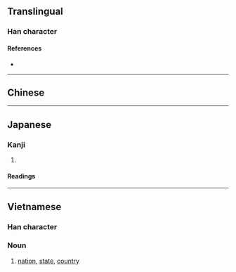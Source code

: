 {{also|𡆿}}
{{character info/new}}
==Translingual==

===Han character===
{{Han char|rn=31|rad=囗|as=05|sn=8|four=|canj=WRVP|ids=⿴囗民}}

====References====
* {{Han ref|kx=0218.041|dkj=04750|dj=0446.050|hdz=10717.150|uh=56FB|ud=22267}}

----

==Chinese==
{{zh-see|國|v}}

----

==Japanese==

===Kanji===
{{ja-kanji|grade=|rs=囗05}}

# {{defn|lang=ja|sort=囗05}}

====Readings====
{{ja-readings
|goon=こく
|kanon=こく
|kun=くに-}}

----

==Vietnamese==

===Han character===
{{vi-hantu|[[quốc]]}}

===Noun===
{{vi-noun|sc=Hani}}

# [[nation]], [[state]], [[country]]